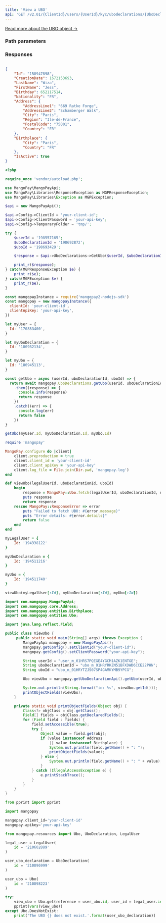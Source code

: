 ```yaml
---
title: 'View a UBO'  
api: 'GET /v2.01/{ClientId}/users/{UserId}/kyc/ubodeclarations/{UboDeclarationId}/ubos/{UboId}'  
---
```



[Read more about the UBO object →](/api-reference/ubo-declarations/ubo-object)

### Path parameters  

<UserId />  

<UboDeclarationId />  

<UboId />  

### Responses  

<AccordionGroup><Accordion title="200">  

<IdResponse />  

<CreationDateResponse />  

<LastName2Response />  

<FirstName2Response />  

<Birthday1Response />  

<Nationality1Response />  

<Address4Response />  

<BirthplaceResponse />  

<IsActiveResponse /></Accordion></AccordionGroup>  

<ResponseExample>  

```json 200  

{
    "Id": "158947898",
    "CreationDate": 1672153693,
    "LastName": "Wiza",
    "FirstName": "Jess",
    "Birthday": 652117514,
    "Nationality": "FR",
    "Address": {
        "AddressLine1": "669 Ratke Forge",
        "AddressLine2": "Schamberger Walk",
        "City": "Paris",
        "Region": "Ile-de-France",
        "PostalCode": "75001",
        "Country": "FR"
    },
    "Birthplace": {
        "City": "Paris",
        "Country": "FR"
    },
    "IsActive": true
}  
 ```  

</ResponseExample>  

<RequestExample>  
  
```php PHP  
<?php 

require_once 'vendor/autoload.php';

use MangoPay\MangoPayApi;
use MangoPay\Libraries\ResponseException as MGPResponseException;
use MangoPay\Libraries\Exception as MGPException;

$api = new MangoPayApi();

$api->Config->ClientId = 'your-client-id';
$api->Config->ClientPassword = 'your-api-key';
$api->Config->TemporaryFolder = 'tmp/';

try {
    $userId = '198557165';
    $uboDeclarationId = '198692872';
    $uboId = '198693429';

    $response = $api->UboDeclarations->GetUbo($userId, $uboDeclarationId, $uboId);

    print_r($response);
} catch(MGPResponseException $e) {
    print_r($e);
} catch(MGPException $e) {
    print_r($e);
}  
```  

  
```javascript NodeJS  
const mangopayInstance = require('mangopay2-nodejs-sdk')
const mangopay = new mangopayInstance({
  clientId: 'your-client-id',
  clientApiKey: 'your-api-key',
})

let myUser = {
  Id: '170853400',
}

let myUboDeclaration = {
  Id: '180932134',
}

let myUbo = {
  Id: '180945113',
}

const getUbo = async (userId, uboDeclarationId, uboId) => {
  return await mangopay.UboDeclarations.getUbo(userId, uboDeclarationId, uboId)
    .then((response) => {
      console.info(response)
      return response
    })
    .catch((err) => {
      console.log(err)
      return false
    })
}

getUbo(myUser.Id, myUboDeclaration.Id, myUbo.Id)  
```  

  
```ruby Ruby  
require 'mangopay'

MangoPay.configure do |client|
    client.preproduction = true
    client.client_id = 'your-client-id'
    client.client_apiKey = 'your-api-key'
    client.log_file = File.join(Dir.pwd, 'mangopay.log')
end

def viewUbo(legalUserId, uboDeclarationId, uboId)
    begin
        response = MangoPay::Ubo.fetch(legalUserId, uboDeclarationId, uboId)
        puts response
        return response
    rescue MangoPay::ResponseError => error
        puts "Failed to fetch UBO: #{error.message}"
        puts "Error details: #{error.details}"
        return false
    end
end

myLegalUser = {
    Id: '194338122'
}

myUboDeclaration = {
    Id: '194511216'
}

myUbo = {
    Id: '194511740'
}

viewUbo(myLegalUser[:Id], myUboDeclaration[:Id], myUbo[:Id])  
```  

```java Java 
import com.mangopay.MangoPayApi;
import com.mangopay.core.Address;
import com.mangopay.entities.Birthplace;
import com.mangopay.entities.Ubo;

import java.lang.reflect.Field;

public class ViewUbo {
     public static void main(String[] args) throws Exception {
        MangoPayApi mangopay = new MangoPayApi();
        mangopay.getConfig().setClientId("your-client-id");
        mangopay.getConfig().setClientPassword("your-api-key");

        String userId = "user_m_01HRS7PQEGE4YGCM1AZK1ENTGE";
        String uboDeclarationId = "ubo_m_01HRYRKZN51BFXDWD6CCE22PHN";
        String uboId = "ubo_m_01HRYTZJS07SP4GAMKYMB9YPCG";

        Ubo viewUbo = mangopay.getUboDeclarationApi().getUbo(userId, uboDeclarationId, uboId);

        System.out.println(String.format("id: %s", viewUbo.getId()));
        printObjectFields(viewUbo);
    }

    private static void printObjectFields(Object obj) {
        Class<?> objClass = obj.getClass();
        Field[] fields = objClass.getDeclaredFields();
        for (Field field : fields) {
            field.setAccessible(true);
            try {
                Object value = field.get(obj);
                if (value instanceof Address
                    || value instanceof Birthplace) {
                    System.out.println(field.getName() + ": ");
                    printObjectFields(value); 
                } else {
                    System.out.println(field.getName() + ": " + value);
                }
            } catch (IllegalAccessException e) {
                e.printStackTrace();
            }
        }
    }
}
```
  
```python Python  
from pprint import pprint

import mangopay

mangopay.client_id='your-client-id'
mangopay.apikey='your-api-key'

from mangopay.resources import Ubo, UboDeclaration, LegalUser

legal_user = LegalUser(
    id = '210602889'  
)

user_ubo_declaration = UboDeclaration(
    id = '210896999'
)

user_ubo = Ubo(
    id = '210898223'
)

try:
    view_ubo = Ubo.get(reference = user_ubo.id, user_id = legal_user.id, ubo_declaration_id = user_ubo_declaration.id) 
    pprint(vars(view_ubo))
except Ubo.DoesNotExist:
    print('The UBO {} does not exist.'.format(user_ubo_declaration))  
```  

  
</RequestExample>